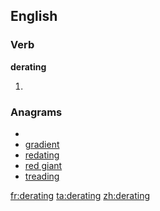==English==

===Verb===
'''derating'''

# {{present participle of|[[derate]]}}

===Anagrams===
* {{alphagram|adeginrt}}
* [[gradient#English|gradient]]
* [[redating#English|redating]]
* [[red giant#English|red giant]]
* [[treading#English|treading]]

[[fr:derating]]
[[ta:derating]]
[[zh:derating]]